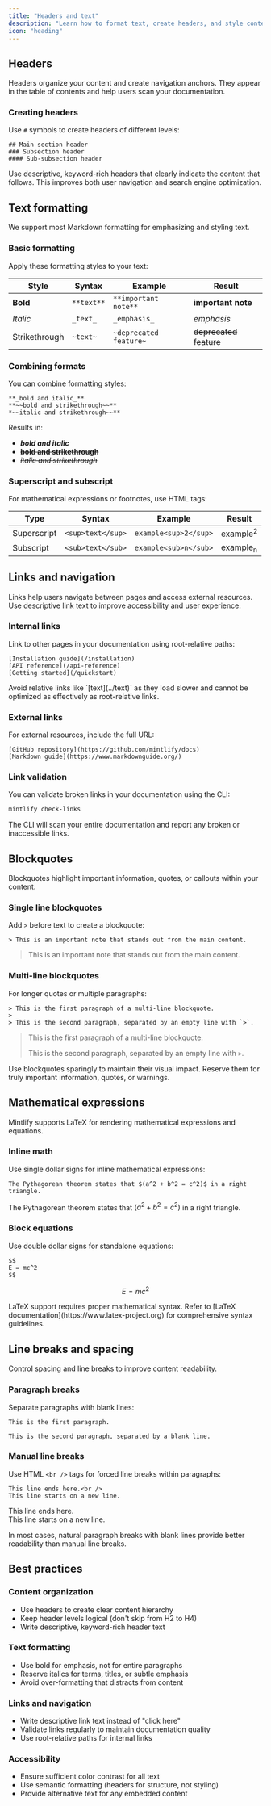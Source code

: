 ```yaml
---
title: "Headers and text"
description: "Learn how to format text, create headers, and style content using MDX syntax"
icon: "heading"
---
```


## Headers

Headers organize your content and create navigation anchors. They appear in the table of contents and help users scan your documentation.

### Creating headers

Use `#` symbols to create headers of different levels:

```mdx
## Main section header
### Subsection header
#### Sub-subsection header
```

<Tip>
  Use descriptive, keyword-rich headers that clearly indicate the content that follows. This improves both user navigation and search engine optimization.
</Tip>

## Text formatting

We support most Markdown formatting for emphasizing and styling text.

### Basic formatting

Apply these formatting styles to your text:

| Style | Syntax | Example | Result |
|-------|--------|---------|--------|
| **Bold** | `**text**` | `**important note**` | **important note** |
| *Italic* | `_text_` | `_emphasis_` | *emphasis* |
| ~~Strikethrough~~ | `~text~` | `~deprecated feature~` | ~~deprecated feature~~ |

### Combining formats

You can combine formatting styles:

```mdx
**_bold and italic_**
**~~bold and strikethrough~~**
*~~italic and strikethrough~~**
```

Results in:
- **_bold and italic_**
- **~~bold and strikethrough~~**
- *~~italic and strikethrough~~*

### Superscript and subscript

For mathematical expressions or footnotes, use HTML tags:

| Type | Syntax | Example | Result |
|------|--------|---------|--------|
| Superscript | `<sup>text</sup>` | `example<sup>2</sup>` | example<sup>2</sup> |
| Subscript | `<sub>text</sub>` | `example<sub>n</sub>` | example<sub>n</sub> |

## Links and navigation

Links help users navigate between pages and access external resources. Use descriptive link text to improve accessibility and user experience.

### Internal links

Link to other pages in your documentation using root-relative paths:

```mdx
[Installation guide](/installation)
[API reference](/api-reference)
[Getting started](/quickstart)
```

<Warning>
Avoid relative links like `[text](../text)` as they load slower and cannot be optimized as effectively as root-relative links.
</Warning>

### External links

For external resources, include the full URL:

```mdx
[GitHub repository](https://github.com/mintlify/docs)
[Markdown guide](https://www.markdownguide.org/)
```

### Link validation

You can validate broken links in your documentation using the CLI:

```bash
mintlify check-links
```

<Check>
The CLI will scan your entire documentation and report any broken or inaccessible links.
</Check>

## Blockquotes

Blockquotes highlight important information, quotes, or callouts within your content.

### Single line blockquotes

Add `>` before text to create a blockquote:

```mdx
> This is an important note that stands out from the main content.
```

> This is an important note that stands out from the main content.

### Multi-line blockquotes

For longer quotes or multiple paragraphs:

```mdx
> This is the first paragraph of a multi-line blockquote.
>
> This is the second paragraph, separated by an empty line with `>`.
```

> This is the first paragraph of a multi-line blockquote.
>
> This is the second paragraph, separated by an empty line with `>`.

<Tip>
Use blockquotes sparingly to maintain their visual impact. Reserve them for truly important information, quotes, or warnings.
</Tip>

## Mathematical expressions

Mintlify supports LaTeX for rendering mathematical expressions and equations.

### Inline math

Use single dollar signs for inline mathematical expressions:

```mdx
The Pythagorean theorem states that $(a^2 + b^2 = c^2)$ in a right triangle.
```

The Pythagorean theorem states that $(a^2 + b^2 = c^2)$ in a right triangle.

### Block equations

Use double dollar signs for standalone equations:

```mdx
$$
E = mc^2
$$
```

$$
E = mc^2
$$

<Info>
LaTeX support requires proper mathematical syntax. Refer to [LaTeX documentation](https://www.latex-project.org) for comprehensive syntax guidelines.
</Info>

## Line breaks and spacing

Control spacing and line breaks to improve content readability.

### Paragraph breaks

Separate paragraphs with blank lines:

```mdx
This is the first paragraph.

This is the second paragraph, separated by a blank line.
```

### Manual line breaks

Use HTML `<br />` tags for forced line breaks within paragraphs:

```mdx
This line ends here.<br />
This line starts on a new line.
```

This line ends here.<br />
This line starts on a new line.

<Note>
In most cases, natural paragraph breaks with blank lines provide better readability than manual line breaks.
</Note>

## Best practices

### Content organization
- Use headers to create clear content hierarchy
- Keep header levels logical (don't skip from H2 to H4)
- Write descriptive, keyword-rich header text

### Text formatting
- Use bold for emphasis, not for entire paragraphs
- Reserve italics for terms, titles, or subtle emphasis
- Avoid over-formatting that distracts from content

### Links and navigation
- Write descriptive link text instead of "click here"
- Validate links regularly to maintain documentation quality
- Use root-relative paths for internal links

### Accessibility
- Ensure sufficient color contrast for all text
- Use semantic formatting (headers for structure, not styling)
- Provide alternative text for any embedded content
